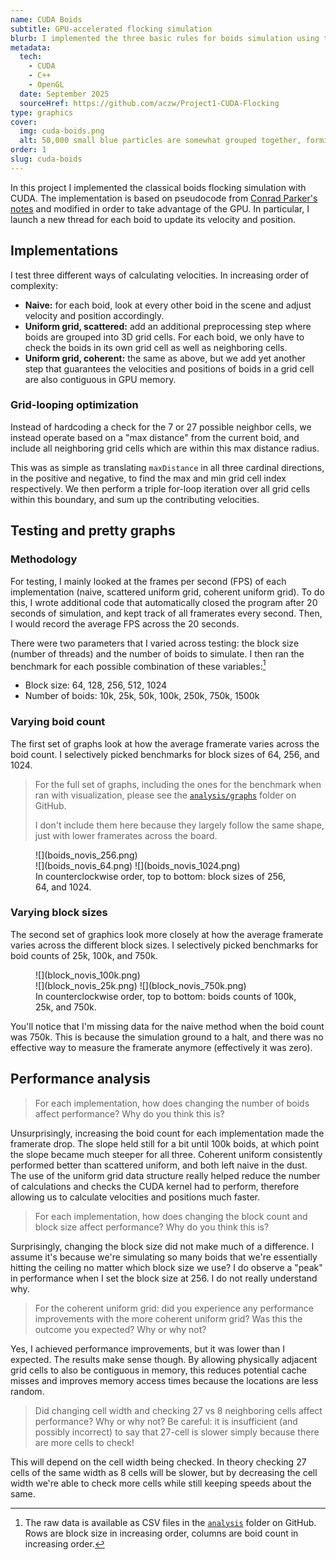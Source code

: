 ```yaml
---
name: CUDA Boids
subtitle: GPU-accelerated flocking simulation
blurb: I implemented the three basic rules for boids simulation using three different optimization strategies, and conduct some performance analysis on each.
metadata:
  tech:
    - CUDA
    - C++
    - OpenGL
  date: September 2025
  sourceHref: https://github.com/aczw/Project1-CUDA-Flocking
type: graphics
cover:
  img: cuda-boids.png
  alt: 50,000 small blue particles are somewhat grouped together, forming a bird-like flocking pattern. The entire swarm takes on the shape of a cube.
order: 1
slug: cuda-boids
---
```


In this project I implemented the classical boids flocking simulation with CUDA. The implementation is based on pseudocode from [Conrad Parker's notes](https://vergenet.net/~conrad/boids/pseudocode.html) and modified in order to take advantage of the GPU. In particular, I launch a new thread for each boid to update its velocity and position.

## Implementations

I test three different ways of calculating velocities. In increasing order of complexity:

- **Naive:** for each boid, look at every other boid in the scene and adjust velocity and position accordingly.
- **Uniform grid, scattered:** add an additional preprocessing step where boids are grouped into 3D grid cells. For each boid, we only have to check the boids in its own grid cell as well as neighboring cells.
- **Uniform grid, coherent:** the same as above, but we add yet another step that guarantees the velocities and positions of boids in a grid cell are also contiguous in GPU memory.

### Grid-looping optimization

Instead of hardcoding a check for the 7 or 27 possible neighbor cells, we instead operate based on a "max distance" from the current boid, and include all neighboring grid cells which are within this max distance radius.

This was as simple as translating `maxDistance` in all three cardinal directions, in the positive and negative, to find the max and min grid cell index respectively. We then perform a triple for-loop iteration over all grid cells within this boundary, and sum up the contributing velocities.

## Testing and pretty graphs

### Methodology

For testing, I mainly looked at the frames per second (FPS) of each implementation (naive, scattered uniform grid, coherent uniform grid). To do this, I wrote additional code that automatically closed the program after 20 seconds of simulation, and kept track of all framerates every second. Then, I would record the average FPS across the 20 seconds.

There were two parameters that I varied across testing: the block size (number of threads) and the number of boids to simulate. I then ran the benchmark for each possible combination of these variables:[^1]

- Block size: 64, 128, 256, 512, 1024
- Number of boids: 10k, 25k, 50k, 100k, 250k, 750k, 1500k

### Varying boid count

The first set of graphs look at how the average framerate varies across the boid count. I selectively picked benchmarks for block sizes of 64, 256, and 1024.

> For the full set of graphs, including the ones for the benchmark when ran with visualization, please see the [`analysis/graphs`](https://github.com/aczw/Project1-CUDA-Flocking/tree/main/analysis/graphs) folder on GitHub.
>
> I don't include them here because they largely follow the same shape, just with lower framerates across the board.

<figure>
  <div className="grid grid-cols-1 gap-pad sm:grid-cols-2">
    <div className="sm:col-span-2">![](boids_novis_256.png)</div>
    ![](boids_novis_64.png) ![](boids_novis_1024.png)
  </div>
  <figcaption>
    In counterclockwise order, top to bottom: block sizes of 256, 64, and 1024.
  </figcaption>
</figure>

### Varying block sizes

The second set of graphics look more closely at how the average framerate varies across the different block sizes. I selectively picked benchmarks for boid counts of 25k, 100k, and 750k.

<figure>
  <div className="grid grid-cols-1 gap-pad sm:grid-cols-2">
    <div className="sm:col-span-2">![](block_novis_100k.png)</div>
    ![](block_novis_25k.png) ![](block_novis_750k.png)
  </div>
  <figcaption>
    In counterclockwise order, top to bottom: boids counts of 100k, 25k, and
    750k.
  </figcaption>
</figure>

You'll notice that I'm missing data for the naive method when the boid count was 750k. This is because the simulation ground to a halt, and there was no effective way to measure the framerate anymore (effectively it was zero).

## Performance analysis

> For each implementation, how does changing the number of boids affect performance? Why do you think this is?

Unsurprisingly, increasing the boid count for each implementation made the framerate drop. The slope held still for a bit until 100k boids, at which point the slope became much steeper for all three. Coherent uniform consistently performed better than scattered uniform, and both left naive in the dust. The use of the uniform grid data structure really helped reduce the number of calculations and checks the CUDA kernel had to perform, therefore allowing us to calculate velocities and positions much faster.

> For each implementation, how does changing the block count and block size affect performance? Why do you think this is?

Surprisingly, changing the block size did not make much of a difference. I assume it's because we're simulating so many boids that we're essentially hitting the ceiling no matter which block size we use? I do observe a "peak" in performance when I set the block size at 256. I do not really understand why.

> For the coherent uniform grid: did you experience any performance improvements with the more coherent uniform grid? Was this the outcome you expected? Why or why not?

Yes, I achieved performance improvements, but it was lower than I expected. The results make sense though. By allowing physically adjacent grid cells to also be contiguous in memory, this reduces potential cache misses and improves memory access times because the locations are less random.

> Did changing cell width and checking 27 vs 8 neighboring cells affect performance? Why or why not? Be careful: it is insufficient (and possibly incorrect) to say that 27-cell is slower simply because there are more cells to check!

This will depend on the cell width being checked. In theory checking 27 cells of the same width as 8 cells will be slower, but by decreasing the cell width we're able to check more cells while still keeping speeds about the same.

[^1]: The raw data is available as CSV files in the [`analysis`](https://github.com/aczw/Project1-CUDA-Flocking/tree/main/analysis) folder on GitHub. Rows are block size in increasing order, columns are boid count in increasing order.
